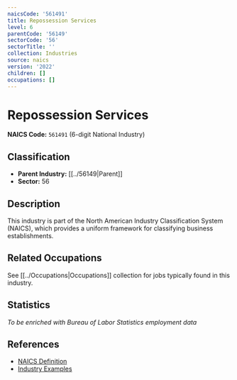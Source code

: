 ```yaml
---
naicsCode: '561491'
title: Repossession Services
level: 6
parentCode: '56149'
sectorCode: '56'
sectorTitle: ''
collection: Industries
source: naics
version: '2022'
children: []
occupations: []
---
```

# Repossession Services

**NAICS Code:** `561491` (6-digit National Industry)

## Classification

- **Parent Industry:** [[../56149|Parent]]
- **Sector:** 56

## Description

This industry is part of the North American Industry Classification System (NAICS), which provides a uniform framework for classifying business establishments.

## Related Occupations

See [[../Occupations|Occupations]] collection for jobs typically found in this industry.

## Statistics

*To be enriched with Bureau of Labor Statistics employment data*

## References

- [NAICS Definition](https://www.census.gov/naics/)
- [Industry Examples](https://www.census.gov/naics/2022NAICS/)
